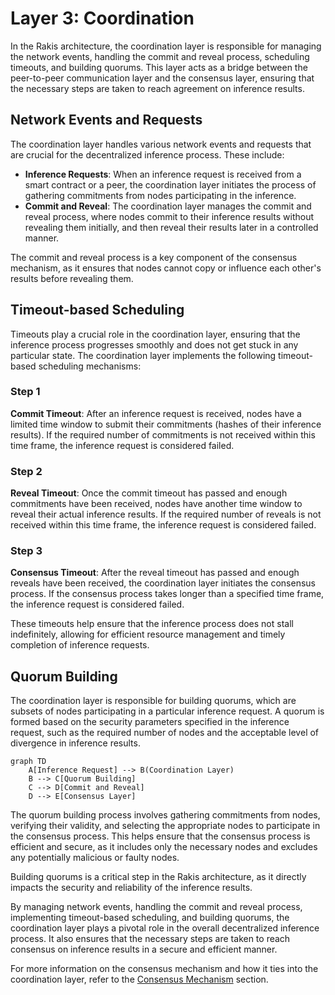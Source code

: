 
# Layer 3: Coordination

In the Rakis architecture, the coordination layer is responsible for managing the network events, handling the commit and reveal process, scheduling timeouts, and building quorums. This layer acts as a bridge between the peer-to-peer communication layer and the consensus layer, ensuring that the necessary steps are taken to reach agreement on inference results.

## Network Events and Requests

The coordination layer handles various network events and requests that are crucial for the decentralized inference process. These include:

- **Inference Requests**: When an inference request is received from a smart contract or a peer, the coordination layer initiates the process of gathering commitments from nodes participating in the inference.
- **Commit and Reveal**: The coordination layer manages the commit and reveal process, where nodes commit to their inference results without revealing them initially, and then reveal their results later in a controlled manner.

<Callout>
The commit and reveal process is a key component of the consensus mechanism, as it ensures that nodes cannot copy or influence each other's results before revealing them.
</Callout>

## Timeout-based Scheduling

Timeouts play a crucial role in the coordination layer, ensuring that the inference process progresses smoothly and does not get stuck in any particular state. The coordination layer implements the following timeout-based scheduling mechanisms:

<Steps>

### Step 1
**Commit Timeout**: After an inference request is received, nodes have a limited time window to submit their commitments (hashes of their inference results). If the required number of commitments is not received within this time frame, the inference request is considered failed.

### Step 2
**Reveal Timeout**: Once the commit timeout has passed and enough commitments have been received, nodes have another time window to reveal their actual inference results. If the required number of reveals is not received within this time frame, the inference request is considered failed.

### Step 3
**Consensus Timeout**: After the reveal timeout has passed and enough reveals have been received, the coordination layer initiates the consensus process. If the consensus process takes longer than a specified time frame, the inference request is considered failed.

</Steps>

These timeouts help ensure that the inference process does not stall indefinitely, allowing for efficient resource management and timely completion of inference requests.

## Quorum Building

The coordination layer is responsible for building quorums, which are subsets of nodes participating in a particular inference request. A quorum is formed based on the security parameters specified in the inference request, such as the required number of nodes and the acceptable level of divergence in inference results.

```mermaid
graph TD
    A[Inference Request] --> B(Coordination Layer)
    B --> C[Quorum Building]
    C --> D[Commit and Reveal]
    D --> E[Consensus Layer]
```

The quorum building process involves gathering commitments from nodes, verifying their validity, and selecting the appropriate nodes to participate in the consensus process. This helps ensure that the consensus process is efficient and secure, as it includes only the necessary nodes and excludes any potentially malicious or faulty nodes.

<Callout type="warning">
Building quorums is a critical step in the Rakis architecture, as it directly impacts the security and reliability of the inference results.
</Callout>

By managing network events, handling the commit and reveal process, implementing timeout-based scheduling, and building quorums, the coordination layer plays a pivotal role in the overall decentralized inference process. It also ensures that the necessary steps are taken to reach consensus on inference results in a secure and efficient manner.

For more information on the consensus mechanism and how it ties into the coordination layer, refer to the [Consensus Mechanism](/consensus-mechanism) section.